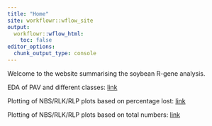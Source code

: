 ```yaml
---
title: "Home"
site: workflowr::wflow_site
output:
  workflowr::wflow_html:
    toc: false
editor_options:
  chunk_output_type: console
---
```


Welcome to the website summarising the soybean R-gene analysis.


EDA of PAV and different classes: [link](eda.html)


Plotting of NBS/RLK/RLP plots based on percentage lost: [link](first-analysis.html)

Plotting of NBS/RLK/RLP plots based on total numbers: [link](total_numbers.html)

